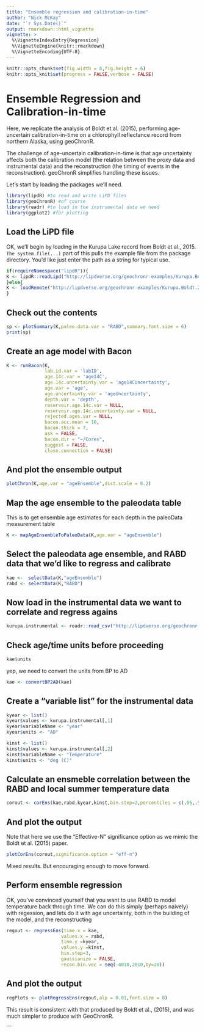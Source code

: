 ```yaml
---
title: "Ensemble regression and calibration-in-time"
author: "Nick McKay"
date: "`r Sys.Date()`"
output: rmarkdown::html_vignette
vignette: >
  %\VignetteIndexEntry{Regression}
  %\VignetteEngine{knitr::rmarkdown}
  %\VignetteEncoding{UTF-8}
---
```

  
  
```r
knitr::opts_chunk$set(fig.width = 8,fig.height = 6) 
knitr::opts_knit$set(progress = FALSE,verbose = FALSE)
```

# Ensemble Regression and Calibration-in-time

Here, we replicate the analysis of Boldt et al. (2015), performing age-uncertain calibration-in-time on a chlorophyll reflectance record from northern Alaska, using geoChronR.

The challenge of age-uncertain calibration-in-time is that age uncertainty affects both the calibration model (the relation between the proxy data and instrumental data) and the reconstruction (the timing of events in the reconstruction). geoChronR simplifies handling these issues. 


Let's start by loading the packages we'll need. 

```r
library(lipdR) #to read and write LiPD files
library(geoChronR) #of course
library(readr) #to load in the instrumental data we need
library(ggplot2) #for plotting
``` 

## Load the LiPD file
OK, we'll begin by loading in the Kurupa Lake record from Boldt et al., 2015. `The system.file(...)` part of this pulls the example file from the package directory. You'd like just enter the path as a string for typical use.
```r
if(requireNamespace("lipdR")){
K <- lipdR::readLipd("http://lipdverse.org/geochronr-examples/Kurupa.Boldt.2015.lpd")
}else{
K <- loadRemote("http://lipdverse.org/geochronr-examples/Kurupa.Boldt.2015.Rdata")
}
```

## Check out the contents
```r
sp <- plotSummary(K,paleo.data.var = "RABD",summary.font.size = 6)
print(sp)
```


## Create an age model with Bacon

```r
K <- runBacon(K,
              lab.id.var = 'labID', 
              age.14c.var = 'age14C', 
              age.14c.uncertainty.var = 'age14CUncertainty',
              age.var = 'age', 
              age.uncertainty.var = 'ageUncertainty', 
              depth.var = 'depth', 
              reservoir.age.14c.var = NULL, 
              reservoir.age.14c.uncertainty.var = NULL, 
              rejected.ages.var = NULL,
              bacon.acc.mean = 10,
              bacon.thick = 7,
              ask = FALSE,
              bacon.dir = "~/Cores",
              suggest = FALSE,
              close.connection = FALSE)
```

## And plot the ensemble output

```r
plotChron(K,age.var = "ageEnsemble",dist.scale = 0.2)
```


## Map the age ensemble to the paleodata table
This is to get ensemble age estimates for each depth in the paleoData measurement table

```r
K <- mapAgeEnsembleToPaleoData(K,age.var = "ageEnsemble")
```


## Select the paleodata age ensemble, and RABD data that we'd like to regress and calibrate

```r
kae <-  selectData(K,"ageEnsemble")
rabd <- selectData(K,"RABD")
```


## Now load in the instrumental data we want to correlate and regress agains
```r
kurupa.instrumental <- readr::read_csv("http://lipdverse.org/geochronr-examples/KurupaInstrumental.csv")
```

## Check age/time units before proceeding

```r
kae$units
```

yep, we need to convert the units from BP to AD

```r
kae <- convertBP2AD(kae)
```

## Create a "variable list" for the instrumental data

```r
kyear <- list()
kyear$values <- kurupa.instrumental[,1]
kyear$variableName <- "year"
kyear$units <- "AD"

kinst <- list()
kinst$values <- kurupa.instrumental[,2]
kinst$variableName <- "Temperature"
kinst$units <- "deg (C)"
```


## Calculate an ensmeble correlation between the RABD and local summer temperature data
```r
corout <- corEns(kae,rabd,kyear,kinst,bin.step=2,percentiles = c(.05,.5,.95 ))
```

## And plot the output
Note that here we use the "Effective-N" significance option as we mimic the Boldt et al. (2015) paper.
```r
plotCorEns(corout,significance.option = "eff-n")
```

Mixed results. But encouraging enough to move forward.

## Perform ensemble regression
OK, you've convinced yourself that you want to use RABD to model temperature back through time. We can do this simply (perhaps naively) with regession, and lets do it with age uncertainty, both in the building of the model, and the reconstructing
```r
regout <- regressEns(time.x = kae,
                    values.x = rabd,
                    time.y =kyear,
                    values.y =kinst,
                    bin.step=3,
                    gaussianize = FALSE,
                    recon.bin.vec = seq(-4010,2010,by=20))
```

## And plot the output

```r
regPlots <- plotRegressEns(regout,alp = 0.01,font.size = 8)
```

This result is consistent with that produced by Boldt et al., (2015), and was much simpler to produce with GeoChronR.








```

